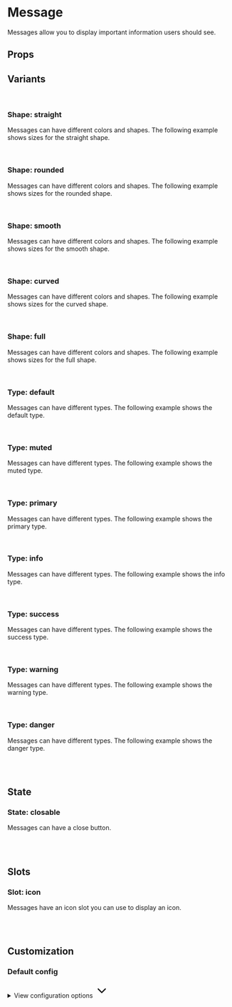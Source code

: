 
<Meta of={MessageStories} />

# Message

Messages allow you to display important information users should see.

<Primary />

## Props

<Controls />

## Variants

<br />

### Shape: straight

Messages can have different colors and shapes. The following example shows sizes for the straight shape.

<div className="bg-slate-100 dark:bg-slate-900 p-6 rounded-sm">
  <Story of={MessageStories.Straight} />
</div>

<br />

### Shape: rounded

Messages can have different colors and shapes. The following example shows sizes for the rounded shape.

<div className="bg-slate-100 dark:bg-slate-900 p-6 rounded-sm">
  <Story of={MessageStories.Rounded} />
</div>

<br />

### Shape: smooth

Messages can have different colors and shapes. The following example shows sizes for the smooth shape.

<div className="bg-slate-100 dark:bg-slate-900 p-6 rounded-sm">
  <Story of={MessageStories.Smooth} />
</div>

<br />

### Shape: curved

Messages can have different colors and shapes. The following example shows sizes for the curved shape.

<div className="bg-slate-100 dark:bg-slate-900 p-6 rounded-sm">
  <Story of={MessageStories.Curved} />
</div>

<br />

### Shape: full

Messages can have different colors and shapes. The following example shows sizes for the full shape.

<div className="bg-slate-100 dark:bg-slate-900 p-6 rounded-sm">
  <Story of={MessageStories.Full} />
</div>

<br />

### Type: default

Messages can have different types. The following example shows the default type.

<div className="bg-slate-100 dark:bg-slate-900 p-6 rounded-sm">
  <Story of={MessageStories.TypeDefault} />
</div>

<br />

### Type: muted

Messages can have different types. The following example shows the muted type.

<div className="flex items-end gap-2 border border-muted-200 dark:border-muted-800 bg-white dark:bg-slate-900 p-6 rounded-sm">
  <Story of={MessageStories.TypeMuted} />
</div>

<br />

### Type: primary

Messages can have different types. The following example shows the primary type.

<div className="bg-slate-100 dark:bg-slate-900 p-6 rounded-sm">
  <Story of={MessageStories.TypePrimary} />
</div>

<br />

### Type: info

Messages can have different types. The following example shows the info type.

<div className="bg-slate-100 dark:bg-slate-900 p-6 rounded-sm">
  <Story of={MessageStories.TypeInfo} />
</div>

<br />

### Type: success

Messages can have different types. The following example shows the success type.

<div className="bg-slate-100 dark:bg-slate-900 p-6 rounded-sm">
  <Story of={MessageStories.TypeSuccess} />
</div>

<br />

### Type: warning

Messages can have different types. The following example shows the warning type.

<div className="bg-slate-100 dark:bg-slate-900 p-6 rounded-sm">
  <Story of={MessageStories.TypeWarning} />
</div>

<br />

### Type: danger

Messages can have different types. The following example shows the danger type.

<div className="bg-slate-100 dark:bg-slate-900 p-6 rounded-sm">
  <Story of={MessageStories.TypeDanger} />
</div>

<br />
<br />

## State

### State: closable

Messages can have a close button.

<div className="flex gap-2 bg-slate-100 dark:bg-slate-900 p-6 rounded-sm">
  <Story of={MessageStories.ClosableDefault} />
  <Story of={MessageStories.ClosablePrimary} />
  <Story of={MessageStories.ClosableInfo} />
</div>

<br />
<br />

## Slots

### Slot: icon

Messages have an icon slot you can use to display an icon.

<div className="flex gap-2 bg-slate-100 dark:bg-slate-900 p-6 rounded-sm">
  <Story of={MessageStories.SlotIconInfo} />
  <Story of={MessageStories.SlotIconSuccess} />
  <Story of={MessageStories.SlotIconWarning} />
</div>

<br />
<br />

## Customization

### Default config

<div class="relative">
  <details class="relative bg-slate-50 border border-slate-200 rounded-lg p-4 [&>summary>svg]:open:-rotate-180">
    <summary class="list-none cursor-pointer">
      <span class="font-sans text-slate-500">View configuration options</span>
      <svg
        class="w-5 h-5 text-slate-500 absolute top-5 end-4 transition-transform duration-300"
        xmlns="http://www.w3.org/2000/svg"
        width="32"
        height="32"
        viewBox="0 0 24 24"
      >
        <path
          fill="none"
          stroke="currentColor"
          stroke-linecap="round"
          stroke-linejoin="round"
          stroke-width="2"
          d="m6 9l6 6l6-6"
        />
      </svg>
    </summary>

    <div class="!mt-4">
      <pre >
        {JSON.stringify(defaultMessageConfig, null, 2)}
      </pre>
    </div>

  </details>
</div>